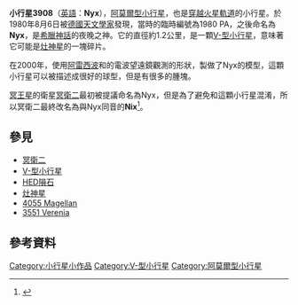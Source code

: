 {{Infobox Planet
| name = 小行星3908(Nyx)
| bgcolour = #a0ffa0
| image = [[File:3908_nyx-s02.jpg|300px]]
| discovery = yes
| discoverer = H.-E Schuster
| discovered = 1980年8月6日
| period = 977.843日(即2.68年)
| inclination = 2.18°
| asc_node = 261.56°
| arg_peri = 126.177°
| physical_characteristics = yes 
| dimensions = 1.04 ± 0.16公里
| mass = 1.0–8.4{{e|12}}公斤
| escape_velocity = 0.0005–0.0011公里每秒
| rotation = 4.42601小時
| spectral_type = [[小行星|V形小行星]]
| abs_magnitude = 17.4
| albedo = 0.1?
| single_temperature = ~200?[[K|K]]
}}
'''小行星3908'''（[[英語|英語]]：'''Nyx'''），[[阿莫爾型小行星|阿莫爾型小行星]]，也是[[火星軌道穿越小行星|穿越火星軌道]]的小行星。於1980年8月6日被[[德國|德國]][[天文學家|天文學家]]{{le|漢斯-埃米爾·舒斯特|Hans-Emil Schuster}}發現，當時的臨時編號為1980 PA，之後命名為'''Nyx'''，是[[希臘神話|希臘神話]]的夜晚之神。它的直徑約1.2公里，是一顆[[V-型小行星|V-型小行星]]，意味著它可能是[[灶神星|灶神星]]的一塊碎片。

在2000年，使用[[阿雷西博天文台|阿雷西波]]和{{le|金石深太空通訊網路|Goldstone Deep Space Communications Complex|金石}}的電波望遠鏡觀測的形狀，製做了Nyx的模型，這顆小行星可以被描述成很好的球型，但是有很多的腫塊。

[[冥王星|冥王星]]的衛星[[冥衛二|冥衛二]]最初被提議命名為Nyx，但是為了避免和這顆小行星混淆，所以冥衛二最終改名為與Nyx同音的'''Nix'''<ref name="Gazetteer">{{cite web
  | title=Planet and Satellite Names and Discoverers
  | work=Gazetteer of Planetary Nomenclature
  | publisher=USGS Astrogeology
  | date=July 21, 2006
  | url=http://planetarynames.wr.usgs.gov/append7.html
  | accessdate=2006-08-15
  | archive-date=2018-12-25
  | archive-url=https://web.archive.org/web/20181225201719/https://planetarynames.wr.usgs.gov/Page/Planets
  | dead-url=no
  }}</ref>。

== 參見 ==
* [[冥衛二|冥衛二]]
* [[V-型小行星|V-型小行星]]
* [[HED隕石|HED隕石]]
* [[灶神星|灶神星]]
* [[小行星4055|4055 Magellan]]
* [[小行星3551|3551 Verenia]]

== 參考資料 ==
{{reflist}}

{{小天體}}
{{Minor_Planet_Number|(3907)[[Kilmartin|Kilmartin]]|(3909)[[Gladys|Gladys]]}}
{{小行星小作品}}

[[Category:小行星小作品|Category:小行星小作品]]
[[Category:V-型小行星|Category:V-型小行星]]
[[Category:阿莫爾型小行星|Category:阿莫爾型小行星]]